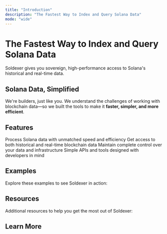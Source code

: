 ```yaml
---
title: "Introduction"
description: "The Fastest Way to Index and Query Solana Data"
mode: "wide"
---
```


# The Fastest Way to Index and Query Solana Data

Soldexer gives you sovereign, high-performance access to Solana's historical and real-time data.

<CardGroup cols="2">
  <Card title="Get Started" icon="bolt" href="/get-started/quickstart"></Card>
  <Card title="See Examples" icon="eye" href="#examples"></Card>
</CardGroup>

## Solana Data, Simplified

We're builders, just like you. We understand the challenges of working with blockchain data—so we built the tools to make it **faster, simpler, and more efficient**.

## Features

<CardGroup cols="2">
  <Card title="High Performance" icon="gauge-high">
    Process Solana data with unmatched speed and efficiency
  </Card>
  <Card title="Real-time Access" icon="clock">
    Get access to both historical and real-time blockchain data
  </Card>
  <Card title="Sovereign Control" icon="lock">
    Maintain complete control over your data and infrastructure
  </Card>
  <Card title="Developer Friendly" icon="code">
    Simple APIs and tools designed with developers in mind
  </Card>
</CardGroup>

## Examples

Explore these examples to see Soldexer in action:

<CardGroup cols="3">
  <Card title="Example 1" icon="cube" href="/examples/example-1"></Card>
  <Card title="Example 2" icon="cubes" href="/examples/example-2"></Card>
  <Card title="Example 3" icon="layer-group" href="/examples/example-3"></Card>
</CardGroup>

## Resources

Additional resources to help you get the most out of Soldexer:

<CardGroup cols="2">
  <Card title="FAQ" icon="circle-question" href="/get-started/faq"></Card>
  <Card
    title="Troubleshooting"
    icon="wrench"
    href="/troubleshooting/common-issues"
  ></Card>
</CardGroup>

## Learn More

<CardGroup cols="2">
  <Card
    title="API Reference"
    icon="book"
    href="/api-reference/introduction"
  ></Card>
  <Card
    title="Community"
    icon="users"
    href="https://t.me/+Rx3p5SS0PMtmNzQy"
  ></Card>
</CardGroup>
